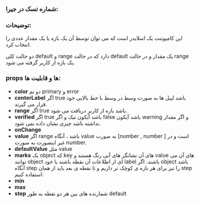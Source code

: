 
<Meta title="COMPONENTS/Atoms/Slider/Docs" />

### شماره تسک در جیرا:

### توضیحات:

این کامپوننت یک اسلایدر است که می توان توسط آن یک بازه یا یک مقدار عددی را انتخاب کرد.

دو حالت کلی default و range  دارد که در حالت default یک مقدار و در حالت range یک بازه از کاربر گرفته می شود.


### props ها و قابلیت ها:

- **color** دو تم primary و error
- **centerLabel** اگر true باشد لیبل ها به صورت وسط در وسط با خط بالایی خود قرار می گیرند.
- **range** اگر true باشد بازه از کاربر دریافت می شود.
- **verified** اگر true باشد آیکون تیک و اگر false باشد آیکون warning و اگر مقدار نداشته باشد چیزی نشان داده نمی شود.
- **onChange**
- **value** اگر range باشد ، آنگاه value به صورت [number , number ] است و در غیر اینصورت به صورت number.
- **defaultValue**  مثل value
- **marks** یک object که key های آن نشانگر های آبی رنگ هستند و value های آن می توانند object ای از اطلاعات آن نقطه باشند یا خود label باشند. اگر object باشد آنگاه step را نیز برای هر بازه ی کوچک تر داریم و تا نقطه ی بعد باید از همان step استفاده کنیم.
- **min**
- **max**
- **step** شمارنده های بین هر دو نقطه به طور default
